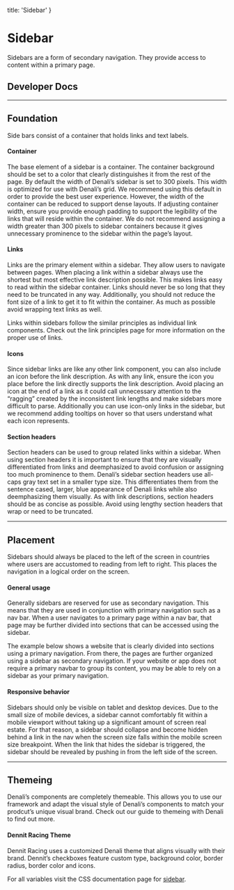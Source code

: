 
  title: 'Sidebar'
}

# Sidebar
Sidebars are a form of secondary navigation. They provide access to content within a primary page. 

## Developer Docs

<div className="row">
  <ResourceCard name="CSS" icon="css" caption="Avaiable Now" link="https://denali-design.github.io/denali-css/?path=/story/components-sidebar--default" />
  <ResourceCard name="Ember" icon="ember" caption="Avaiable Now" link="https://denali-design.github.io/denali-ember/?path=/story/denalisidebar--default" />
  <ResourceCard name="React" icon="react" caption="Coming Soon" disabled />
</div>

---

## Foundation
Side bars consist of a container that holds links and text labels.

<SingleImage 
  image="/images/components/sidebar/foundation.png"
/>

#### Container
The base element of a sidebar is a container. The container background should be set to a color that clearly distinguishes it from the rest of the page. By default the width of Denali’s sidebar is set to 300 pixels. This width is optimized for use with Denali’s grid. We recommend using this default in order to provide the best user experience. However, the width of the container can be reduced to support dense layouts. If adjusting container width, ensure you provide enough padding to support the legibility of the links that will reside within the container. We do not recommend assigning a width greater than 300 pixels to sidebar containers because it gives unnecessary prominence to the sidebar within the page’s layout. 

<SingleImage 
  image="/images/components/sidebar/foundation-container.png"
/>

<DoubleImage 
  firstType="do"
  firstImage="/images/components/sidebar/foundation-container-do.png"
  firstCaption="provide a container that is wide enough to support link legibility."
  secondType="dont"
  secondImage="/images/components/sidebar/foundation-container-dont.png"
  secondCaption="wrap links extensively or bleed links outside of the container as they will become difficult to read."
/>

#### Links
Links are the primary element within a sidebar. They allow users to navigate between pages. When placing a link within a sidebar always use the shortest but most effective link description possible. This makes links easy to read within the sidebar container. Links should never be so long that they need to be truncated in any way. Additionally, you should not reduce the font size of a link to get it to fit within the container. As much as possible avoid wrapping text links as well.

<Alert type="info" icon="information-circle-solid">
  <p>Links within sidebars follow the similar principles as individual link components. Check out the link principles page for more information on the proper use of links.</p>
</Alert>

<SingleImage 
  image="/images/components/sidebar/foundation-links.png"
/>

<DoubleImage 
  firstType="do"
  firstImage="/images/components/sidebar/foundation-links-do.png"
  firstCaption="use concise link descriptions that fit comfortably within a sidebar container."
  secondType="dont"
  secondImage="/images/components/sidebar/foundation-links-dont.png"
  secondCaption="use link descriptions that are so long they need to be truncated to fit the container width."
/>

#### Icons 
Since sidebar links are like any other link component, you can also include an icon before the link description. As with any link, ensure the icon you place before the link directly supports the link description. Avoid placing an icon at the end of a link as it could call unnecessary attention to the “ragging” created by the inconsistent link lengths and make sidebars more difficult to parse.  Additionally you can use icon-only links in the sidebar, but we recommend adding tooltips on hover so that users understand what each icon represents. 

<SingleImage 
  image="/images/components/sidebar/foundation-icons.png"
/>

<DoubleImage 
  firstType="do"
  firstImage="/images/components/sidebar/foundation-icons-do.png"
  firstCaption="add a supporting icon before links in a sidebar if desired."
  secondType="dont"
  secondImage="/images/components/sidebar/foundation-icons-dont.png"
  secondCaption="add supporting icons to the end of links within a sidebar to avoid bringing unnecessary emphasis to the ragging of the links."
/>

#### Section headers
Section headers can be used to group related links within a sidebar. When using section headers it is important to ensure that they are visually differentiated from links and deemphasized to avoid confusion or assigning too much prominence to them. Denali’s sidebar section headers use all-caps gray text set in a smaller type size. This differentiates them from the sentence cased, larger, blue appearance of Denali links while also deemphasizing them visually. As with link descriptions, section headers should be as concise as possible. Avoid using lengthy section headers that wrap or need to be truncated. 

<SingleImage 
  image="/images/components/sidebar/foundation-headers.png"
/>

<DoubleImage 
  firstType="do"
  firstImage="/images/components/sidebar/foundation-headers-do.png"
  firstCaption="use concise link descriptions that fit comfortably within a sidebar container."
  secondType="dont"
  secondImage="/images/components/sidebar/foundation-headers-dont.png"
  secondCaption="use link descriptions that are so long they need to be truncated to fit the container width."
/>

---

## Placement
Sidebars should always be placed to the left of the screen in countries where users are accustomed to reading from left to right. This places the navigation in a logical order on the screen.

#### General usage
Generally sidebars are reserved for use as secondary navigation. This means that they are used in conjunction with primary navigation such as a nav bar. When a user navigates to a primary page within a nav bar, that page may be further divided into sections that can be accessed using the sidebar. 

The example below shows a website that is clearly divided into sections using a primary navigation. From there, the pages are further organized using a sidebar as secondary navigation. If your website or app does not require a primary navbar to group its content, you may be able to rely on a sidebar as your primary navigation. 

<SingleImage 
  image="/images/components/sidebar/placement.png"
/>

#### Responsive behavior
Sidebars should only be visible on tablet and desktop devices. Due to the small size of mobile devices, a sidebar cannot comfortably fit within a mobile viewport without taking up a significant amount of screen real estate. For that reason, a sidebar should collapse and become hidden behind a link in the nav when the screen size falls within the mobile screen size breakpoint. When the link that hides the sidebar is triggered, the sidebar should be revealed by pushing in from the left side of the screen. 

<SingleImage 
  image="/images/components/sidebar/placement-responsive.png"
/>

---

## Themeing
Denali’s components are completely themeable. This allows you to use our framework and adapt the visual style of Denali’s components to match your prodcut’s unique visual brand. Check out our guide to themeing with Denali to find out more.

#### Dennit Racing Theme
Dennit Racing uses a customized Denali theme that aligns visually with their brand. Dennit’s checkboxes feature custom type, background color, border radius, border color and icons.

<SingleImage 
  image="/images/components/sidebar/theming.png" 
/>

For all variables visit the CSS documentation page for [sidebar](https://denali-design.github.io/denali-css/?path=/story/get-started-variables--page#sidebar).


